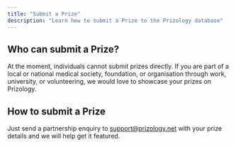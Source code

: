 ```yaml
---
title: "Submit a Prize"
description: "Learn how to submit a Prize to the Prizology database"
---
```


## Who can submit a Prize?

At the moment, individuals cannot submit prizes directly. If you are part of a local or national medical society, foundation, or organisation through work, university, or volunteering, we would love to showcase your prizes on Prizology.

## How to submit a Prize

Just send a partnership enquiry to [support@prizology.net](mailto:support@prizology.net) with your prize details and we will help get it featured.
